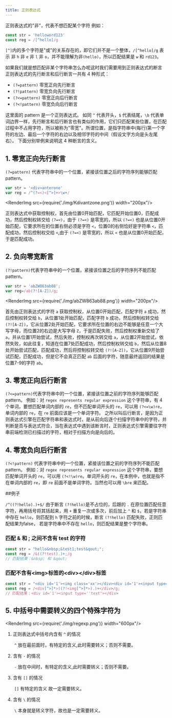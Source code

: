 ```yaml
---
title: 正则表达式
---
```


正则表达式的"非"，代表不想匹配某个字符
例如：
```javascript
const str = 'helloword123'
const reg = /[^hello]/g
```
 `[^]`内的多个字符是"或"的关系存在的，即它们并不是一个整体，`/[^hello]/g` 表示 非 `h` 非 `e` 非 `l` 非 `o`，并不能理解为非`(hello)`，所以匹配结果是 `w` 和 `rd123`。

如果我们就是想匹配非某个字符串怎么办呢这时我们需要用到正则表达式的断言
正则表达式的先行断言和后行断言一共有 4 种形式：
* `(?=pattern)` 零宽正向先行断言
* `(?!pattern)` 零宽负向先行断言
* `(?<=pattern)` 零宽正向后行断言
* `(?<!pattern)` 零宽负向后行断言

这里面的 pattern 是一个正则表达式。
如同 `^` 代表开头，`$` 代表结尾，`\b` 代表单词边界一样，先行断言和后行断言也有类似的作用，它们只匹配某些位置，在匹配过程中不占用字符，所以被称为"零宽"。所谓位置，是指字符串中(每行)第一个字符的左边、最后一个字符的右边以及相邻字符的中间（假设文字方向是头左尾右）。
下面分别举例来说明这 4 种断言的含义。

## 1. 零宽正向先行断言
`(?=pattern)` 代表字符串中的一个位置，紧接该位置之后的字符序列能够匹配 pattern。

```javascript
var str = '<div>anterone'
var reg = /^(?=<)<[^>]+>\w+/
```

<RenderImg
  src={require('./img/Kdivantzone.png')}
  width="200px"/>

正则表达式中获取控制权，首先由位置0开始匹配，它匹配开始位置0，匹配成功，然后控制权转交给 `(?=<)`，由于 `(?=<)` 是零宽的，所以 `(?=<)` 也是从位置0开始匹配，它要求所在的位置右侧必须是字符 `<`，位置0的右侧恰好是字符串 `<`，匹配成功，然后控制权交给 `<`,由于 `(?=<)` 是零宽的，所以 `<` 也是从位置0开始匹配，于是匹配成功。

## 2. 负向零宽断言
`(?!pattern)`代表字符串中的一个位置，紧接该位置之后的字符序列不能匹配 pattern。
```javascript
var str = 'abZW863ab88';
var reg=/ab(?![A-Z])/g;
```
<RenderImg src={require('./img/abZW863ab88.png')} width="200px"/>

首先由正则表达式的字符 `a` 获取控制权，从位置0开始匹配，匹配字符 `a` 成功，然后控制权转交给 `b`，从位置1处开始匹配，匹配字符 `b` 成功，然后控制权转交给 `(?![A-Z])`，它从位置2处开始匹配，它要求所在位置的右边不能够是任意一个大写字母，而位置2的右边是大写字母  `Z`，于是匹配失败，然后控制权重新交给了 `a`，并从位置1开始尝试，然后失败，控制权再次转交给 `a`，从位置2开始尝试，依然失败，如此往复，知道在位置7处匹配成功，然后控制权转交给 `b`，然后从位置8处开始尝试匹配，匹配成功，然后将控制权转交给 `(?![A-Z])`，它从位置9开始尝试匹配，匹配成功，但是它不会真正匹配 `ab` 后面的字符，随意最终返回的结果是位置7-9的字符 `ab`。

## 3. 零宽正向后行断言
`(?<=pattern)`代表字符串中的一个位置，紧接该位置之前的字符序列能够匹配 pattern。
例如：对 `regex represents regular expression` 这个字符串，有 4 个单词，要想匹配单词内部的 `re`，但不匹配单词开头的 `re`，可以用 `(?<=\w)re`，单词内部的 `re`，在 `re` 前面应该是一个单词字符。
之所以叫后行断言，是因为正则表达式引擎在匹配字符串和表达式时，是从前向后逐个扫描字符串中的字符，并判断是否与表达式符合，当在表达式中遇到该断言时，正则表达式引擎需要往字符串前端检测已扫描过的字符，相对于扫描方向是向后的。

## 4. 零宽负向后行断言
`(?<!pattern)` 代表字符串中的一个位置，紧接该位置之前的字符序列不能匹配 pattern。
例如：对 `regex represents regular expression` 这个字符串，要想匹配单词开头的 `re`，可以用 `(?<!\w)re`。单词开头的 `re`，在本例中，也就是指不在单词内部的 `re`，即 `re` 前面不是单词字符。当然也可以用 `\bre` 来匹配。



##例子

`/^((?!hello).)+$/`
由于断言 `(?!hello)`是不占位的，后跟的 `.` 在原位置匹配任意字符，再用括号将其括起来，用 `+` 重复一次或多次，前后加上 `^` 和 `$`，若是字符串中存在 `hello`，则匹配到 `h` 字符之前的时候，断言 `(?!hello)` 匹配失败，正则匹配结果为false， 若是字符串中不存在 `hello`，则匹配结果是整个字符串。

### 匹配 & 和 ; 之间不含有 test 的字符
```javascript
const str = "hello&nbsp;&test1;test&qout;";
const reg = /&((?!test).)+;/g
// 匹配结果：&nbsp; 和 &qout;
```

### 匹配不含有&lt;img&gt;标签的&lt;div&gt;&lt;/div&gt;标签
```javascript
const str = "<div id='1'><img class='xx'></div><div id='1'><input type=''text"></div>";
const reg = /<div[^>]*>((?!<img[^>]*>).)+</div>/g;
// 匹配结果：<div id='1'><input type=''text"></div>
```

## 5. 中括号中需要转义的四个特殊字符为

<RenderImg
  src={require('./img/regexp.png')}
  width="600px"/>

1. 正则表达式中括号内含有 `^` 的情况

  `^` 放在最前面时，有特定的含义,此时需要转义；否则不需要。

2. 含有 `-` 的情况

  `-` 放在中间时，有特定的含义,此时需要转义；否则不需要。

3. 含有 `[]` 的情况

  `[]` 有特定的含义 故一定需要转义。

4. 含有 `\` 的情况

  `\` 本身就是转义字符，故也是一定需要转义。

